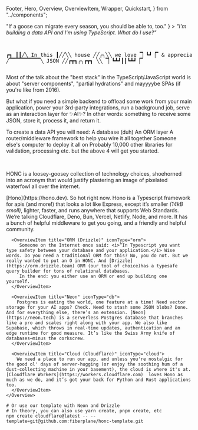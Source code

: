   Footer,
  Hero,
  Overview,
  OverviewItem,
  Wrapper,
  Quickstart,
} from "../components";

<Wrapper>
  <Hero
    title="Honc Honc"
    citation={
      <>
        "If a goose can migrate every season, you should be able to, too."
      </>
    }
  >
  <i>"I'm building a data API and I'm using TypeScript. What do I use?"</i>
  <pre>

┏┓
┃┃╱╲ In this
┃╱╱╲╲ house
╱╱╭╮╲╲ we love
▔▏┗┛▕▔ & appreciate
╱▔▔▔▔▔▔▔▔▔▔╲
                 JSON
╱╱┏┳┓╭╮┏┳┓ ╲╲
▔▏┗┻┛┃┃┗┻┛▕▔
</pre>
Most of the talk about the "best stack" in the TypeScript/JavaScript world is about "server components", "partial hydrations" and mayyyybe SPAs (if you're like from 2016).

But what if you need a simple backend to offload some work from your main application, power your 3rd-party integrations, run a background job, serve as an interaction layer for ✨AI✨? In other words: something to receive some JSON, store it, process it, and return it.

To create a data API you will need:
A database (duh)
An ORM layer
A router/middleware framework to help you wire it all together
Someone else's computer to deploy it all on
Probably 10,000 other libraries for validation, processing etc. but the above 4 will get you started.

<br />

  HONC is a loosey-goosey collection of technology choices, shoehorned into an acronym that would justify plastering an image of pixelated waterfowl all over the internet.

  </Hero>
</Wrapper>

<main>
  <Wrapper>
    <Overview title="Overview">
      <OverviewItem title="Hono" iconType="hono">
        [Hono](https://hono.dev). So hot right now. Hono is a Typescript framework for apis (and more!) that looks a lot like Express, except it’s smaller <i>(14kB smoll)</i>, lighter, faster, and runs anywhere that supports Web Standards. We’re talking Cloudflare, Deno, Bun, Vercel, Netlify, Node, and more. It has a bunch of helpful middleware to get you going, and a friendly and helpful community.
      </OverviewItem>

      <OverviewItem title="ORM (Drizzle)" iconType="orm">
         Someone on the Internet once said: <i>“In Typescript you want type safety between your database and your application.</i> Wise words. Do you need a traditional ORM for this? No, you do not. But we really wanted to put an O in HONC. And [Drizzle](https://orm.drizzle.team) ORM (our tool of choice)has a typesafe query builder for tons of relational databases.
         In the end: you either use an ORM or end up building one yourself. 
      </OverviewItem>

      <OverviewItem title="Neon" iconType="db">
        Postgres is eating the world, one feature at a time! Need vector storage for your AI apps? Check. Need to stash some JSON blobs? Done. And for everything else, there’s an extension. [Neon](https://neon.tech) is a serverless Postgres database that branches like a pro and scales right along with your app. We also like Supabase, which throws in real-time updates, authentication and an edge runtime for good measure. It’s like the Swiss Army knife of databases—minus the corkscrew.
      </OverviewItem>

      <OverviewItem title="Cloud (Cloudflare)" iconType="cloud">
        We need a place to run our app, and unless you're nostalgic for the good ol' days of server-hugging (or enjoy the soothing hum of a dust-collecting machine in your basement), the cloud is where it's at. [Cloudflare Workers](https://workers.cloudflare.com)  loves Hono as much as we do, and it’s got your back for Python and Rust applications too.
      </OverviewItem>
    </Overview>

  </Wrapper>
</main>

<Wrapper>
  <Quickstart title="Quickstart">

```shell
# Or use our template with Neon and Drizzle
# In theory, you can also use yarn create, pnpm create, etc
npm create cloudflare@latest -- --template=git@github.com:fiberplane/honc-template.git
```

</Quickstart>
</Wrapper>

<Footer />

